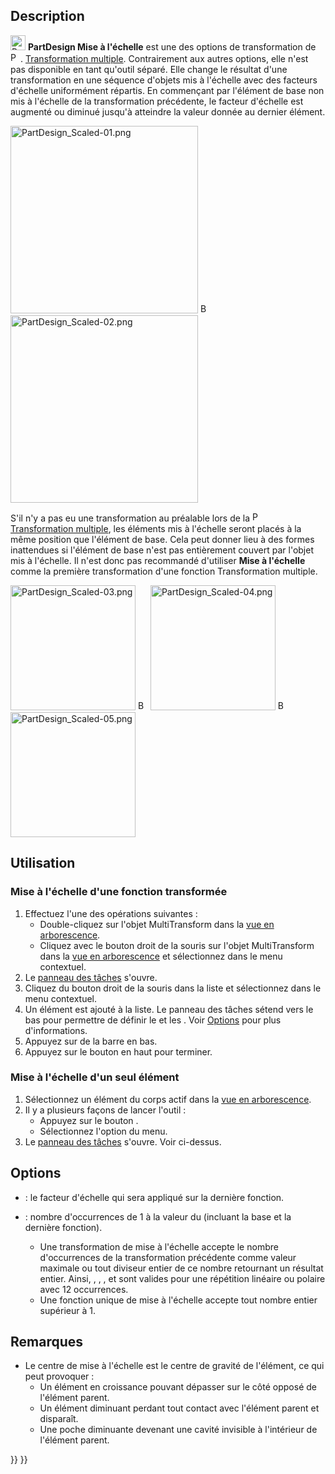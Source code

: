<languages/>

{{Docnav/fr
|[[PartDesign_MultiTransform/fr|Transformation multiple]]
|[[PartDesign_Sprocket/fr|Pignon]]
|[[PartDesign_Workbench/fr|Atelier PartDesign]]
|IconL=PartDesign_MultiTransform.svg
|IconR=PartDesign_Sprocket.svg
|IconC=Workbench_PartDesign.svg
}}

{{GuiCommand/fr
|Name=PartDesign_Scaled
|Name/fr=PartDesign Mise à l'échelle
|MenuLocation=Aucune (option dans PartDesign → Appliquer une transformation → Transformation multiple)
|Workbenches=[[PartDesign_Workbench/fr|PartDesign]]
|SeeAlso=[[PartDesign_MultiTransform/fr|PartDesign Transformation multiple]]
}}

==Description==

[[Image:PartDesign_Scaled.svg|24px]] '''PartDesign Mise à l'échelle''' est une des options de transformation de [[Image:PartDesign_MultiTransform.svg|16px]]. [[PartDesign_MultiTransform/fr|Transformation multiple]]. Contrairement aux autres options, elle n'est pas disponible en tant qu'outil séparé. Elle change le résultat d'une transformation en une séquence d'objets mis à l'échelle avec des facteurs d'échelle uniformément répartis. En commençant par l'élément de base non mis à l'échelle de la transformation précédente, le facteur d'échelle est augmenté ou diminué jusqu'à atteindre la valeur donnée au dernier élément.

[[Image:PartDesign_Scaled-01.png|300px]] [[Image:Button_right.svg|16px|link=]] [[Image:PartDesign_Scaled-02.png|300px]]
{{Caption|Une répétition linéaire et une répétition polaire → Mise à l'échelle de la répétition linéaire avec 3 occurrences et de la répétition polaire avec 12 occurrences}}

S'il n'y a pas eu une transformation au préalable lors de la [[Image:PartDesign_MultiTransform.svg|16px]] [[PartDesign_MultiTransform/fr|Transformation multiple]], les éléments mis à l'échelle seront placés à la même position que l'élément de base. Cela peut donner lieu à des formes inattendues si l'élément de base n'est pas entièrement couvert par l'objet mis à l'échelle. Il n'est donc pas recommandé d'utiliser '''Mise à l'échelle''' comme la première transformation d'une fonction Transformation multiple.

[[Image:PartDesign_Scaled-03.png|200px]] [[Image:Button_right.svg|16px|link=]] 
[[Image:PartDesign_Scaled-04.png|200px]] [[Image:Button_right.svg|16px|link=]] 
[[Image:PartDesign_Scaled-05.png|200px]]
{{Caption|Un élément de base avec un trou → Objet mis à l'échelle avec 2 occurrences → Objet mis à l'échelle avec 4 occurrences}}

<span id="Usage"></span>
==Utilisation==

<span id="Scaling_a_transformed_feature"></span>
===Mise à l'échelle d'une fonction transformée===

# Effectuez l'une des opérations suivantes :
#* Double-cliquez sur l'objet MultiTransform dans la [[Tree_view/fr|vue en arborescence]].
#* Cliquez avec le bouton droit de la souris sur l'objet MultiTransform dans la [[Tree_view/fr|vue en arborescence]] et sélectionnez {{MenuCommand|Modifier la transformation multiple}} dans le menu contextuel.
# Le [[Task_panel/fr|panneau des tâches]] {{MenuCommand|Paramètres de la transformation multiple}} s'ouvre.
# Cliquez du bouton droit de la souris dans la liste {{MenuCommand|Transformations}} et sélectionnez {{MenuCommand|Ajouter une transformation de mise à l'échelle}} dans le menu contextuel.
# Un élément {{MenuCommand|Mise à l'échelle}} est ajouté à la liste. Le panneau des tâches sétend vers le bas pour permettre de définir le {{MenuCommand|Facteur}} et les {{MenuCommand|Occurrences}}. Voir [[#Options|Options]] pour plus d'informations.
# Appuyez sur {{Button|OK}} de la barre en bas.
# Appuyez sur le bouton {{Button|OK}} en haut pour terminer.

<span id="Scaling_a_single_feature"></span>
===Mise à l'échelle d'un seul élément===

# Sélectionnez un élément du corps actif dans la [[Tree_view/fr|vue en arborescence]].
# Il y a plusieurs façons de lancer l'outil :
#* Appuyez sur le bouton {{Button|[[Image:PartDesign_MultiTransform.svg|16px]] [[PartDesign_MultiTransform/fr|Transformation multiple]]}}.
#* Sélectionnez l'option {{MenuCommand|PartDesign → Appliquer une transformation → [[Image:PartDesign_MultiTransform.svg|16px]] Transformation multiple}} du menu.
# Le [[Task_panel/fr|panneau des tâches]] {{MenuCommand|Paramètres de la transformation multiple}} s'ouvre. Voir ci-dessus.

==Options==

* {{MenuCommand|Facteur}} : le facteur d'échelle qui sera appliqué sur la dernière fonction.
* {{MenuCommand|Occurrences}} : nombre d'occurrences de 1 à la valeur du {{MenuCommand|Facteur}} (incluant la base et la dernière fonction).
** Une transformation de mise à l'échelle accepte le nombre d'occurrences de la transformation précédente comme valeur maximale ou tout diviseur entier de ce nombre retournant un résultat entier. Ainsi, {{Value|12}}, {{Value|6}}, {{Value|4}}, {{Value|3}} et {{Value|2}} sont valides pour une répétition linéaire ou polaire avec 12 occurrences.
** Une fonction unique de mise à l'échelle accepte tout nombre entier supérieur à 1.

<span id="Notes"></span>
==Remarques==

* Le centre de mise à l'échelle est le centre de gravité de l'élément, ce qui peut provoquer :
** Un élément en croissance pouvant dépasser sur le côté opposé de l'élément parent.
** Un élément diminuant perdant tout contact avec l'élément parent et disparaît.
** Une poche diminuante devenant une cavité invisible à l'intérieur de l'élément parent.


{{Docnav/fr
|[[PartDesign_MultiTransform/fr|Transformation multiple]]
|[[PartDesign_Sprocket/fr|Pignon]]
|[[PartDesign_Workbench/fr|Atelier PartDesign]]
|IconL=PartDesign_MultiTransform.svg
|IconR=PartDesign_Sprocket.svg
|IconC=Workbench_PartDesign.svg
}}

{{PartDesign Tools navi{{#translation:}}}}
{{Userdocnavi{{#translation:}}}}